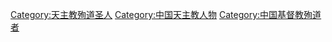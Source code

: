 {{Catmore}}

[[Category:天主教殉道圣人|Category:天主教殉道圣人]]
[[Category:中国天主教人物|Category:中国天主教人物]]
[[Category:中国基督教殉道者|Category:中国基督教殉道者]]